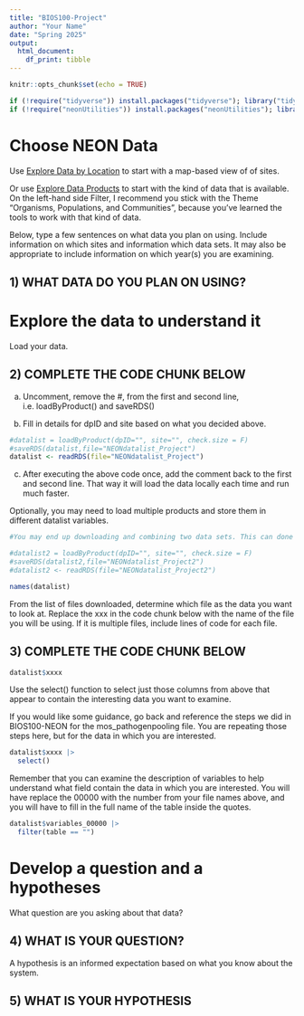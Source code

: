 ---
title: "BIOS100-Project"
author: "Your Name"
date: "Spring 2025"
output: 
  html_document:
    df_print: tibble
---

```{r setup, include=FALSE}
knitr::opts_chunk$set(echo = TRUE)
```

```{r packages}
if (!require("tidyverse")) install.packages("tidyverse"); library("tidyverse") #install and load tidyverse
if (!require("neonUtilities")) install.packages("neonUtilities"); library("neonUtilities") #used to download NEON data
```

# Choose NEON Data


Use [Explore Data by Location](https://www.neonscience.org/data#0) to start with a map-based view of of sites.

Or use [Explore Data Products](https://data.neonscience.org/data-products/explore) to start with the kind of data that is available. On the left-hand side Filter, I recommend you stick with the Theme "Organisms, Populations, and Communities", because you've learned the tools to work with that kind of data.

Below, type a few sentences on what data you plan on using. Include information on which sites and information which data sets. It may also be appropriate to include information on which year(s) you are examining.

## 1) WHAT DATA DO YOU PLAN ON USING?




# Explore the data to understand it

Load your data. 

## 2) COMPLETE THE CODE CHUNK BELOW

a) Uncomment, remove the #, from the first and second line, i.e. loadByProduct() and saveRDS()

b) Fill in details for dpID and site based on what you decided above.

```{r}
#datalist = loadByProduct(dpID="", site="", check.size = F) 
#saveRDS(datalist,file="NEONdatalist_Project")
datalist <- readRDS(file="NEONdatalist_Project")
```

c) After executing the above code once, add the comment back to the first and second line. That way it will load the data locally each time and run much faster.

Optionally, you may need to load multiple products and store them in different datalist variables.

```{r}
#You may end up downloading and combining two data sets. This can done the same as above, just save it as datalist2

#datalist2 = loadByProduct(dpID="", site="", check.size = F) 
#saveRDS(datalist2,file="NEONdatalist_Project2")
#datalist2 <- readRDS(file="NEONdatalist_Project2")
```

```{r}
names(datalist)
```

From the list of files downloaded, determine which file as the data you want to look at. Replace the xxx in the code chunk below with the name of the file you will be using. If it is multiple files, include lines of code for each file.

## 3) COMPLETE THE CODE CHUNK BELOW

```{r}
datalist$xxxx
```

Use the select() function to select just those columns from above that appear to contain the interesting data you want to examine. 

If you would like some guidance, go back and reference the steps we did in BIOS100-NEON for the mos_pathogenpooling file. You are repeating those steps here, but for the data in which you are interested.

```{r}
datalist$xxxx |>
  select()
```

Remember that you can examine the description of variables to help understand what field contain the data in which you are interested. You will have replace the 00000 with the number from your file names above, and you will have to fill in the full name of the table inside the quotes. 

```{r}
datalist$variables_00000 |>
  filter(table == "")
```

# Develop a question and a hypotheses

What question are you asking about that data?

## 4) WHAT IS YOUR QUESTION?



A hypothesis is an informed expectation based on what you know about the system. 

## 5) WHAT IS YOUR HYPOTHESIS



